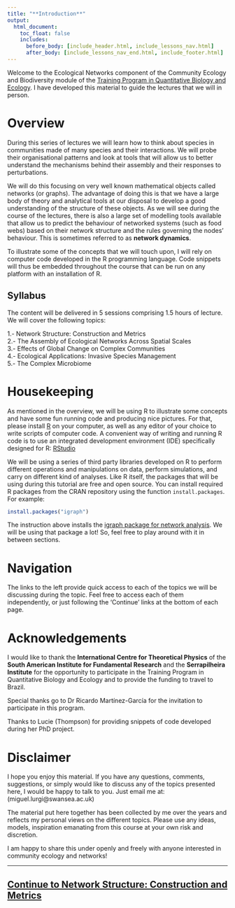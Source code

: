```yaml
---
title: "**Introduction**"
output:
  html_document:
    toc_float: false
    includes:
      before_body: [include_header.html, include_lessons_nav.html]
      after_body: [include_lessons_nav_end.html, include_footer.html]
---
```


Welcome to the Ecological Networks component of the Community Ecology and Biodiversity module of the [Training Program in Quantitative Biology and Ecology](https://www.ictp-saifr.org/qbioprogram/). I have developed this material to guide the lectures that we will in person. 

# Overview

During this series of lectures we will learn how to think about species in communities made of many species and their interactions. We will probe their organisational patterns and look at tools that will allow us to better understand the mechanisms behind their assembly and their responses to perturbations.

We will do this focusing on very well known mathematical objects called networks (or graphs). The advantage of doing this is that we have a large body of theory and analytical tools at our disposal to develop a good understanding of the structure of these objects. As we will see during the course of the lectures, there is also a large set of modelling tools available that allow us to predict the behaviour of networked systems (such as food webs) based on their network structure and the rules governing the nodes' behaviour. This is sometimes referred to as **network dynamics**.

To illustrate some of the concepts that we will touch upon, I will rely on computer code developed in the R programming language. Code snippets will thus be embedded throughout the course that can be run on any platform with an installation of R.

## Syllabus

The content will be delivered in 5 sessions comprising 1.5 hours of lecture. We will cover the following topics:

1.- Network Structure: Construction and Metrics \
2.- The Assembly of Ecological Networks Across Spatial Scales \
3.- Effects of Global Change on Complex Communities \
4.- Ecological Applications: Invasive Species Management \
5.- The Complex Microbiome \

# Housekeeping

As mentioned in the overview, we will be using R to illustrate some concepts and have some fun running code and producing nice pictures. For that, please install [R](https://www.r-project.org/) on your computer, as well as any editor of your choice to write scripts of computer code. A convenient way of writing and running R code is to use an integrated development environment (IDE) specifically designed for R: [RStudio](https://www.rstudio.com/)

We will be using a series of third party libraries developed on R to perform different operations and manipulations on data, perform simulations, and carry on different kind of analyses. Like R itself, the packages that will be using during this tutorial are free and open source. You can install required R packages from the CRAN repository using the function `install.packages`. For example:

```r
install.packages("igraph")
```

The instruction above installs the [igraph package for network analysis](https://igraph.org/). We will be using that package a lot! So, feel free to play around with it in between sections.

# Navigation

The links to the left provide quick access to each of the topics we will be discussing during the topic. Feel free to access each of them independently, or just following the 'Continue' links at the bottom of each page.

# Acknowledgements

I would like to thank the **International Centre for Theoretical Physics** of the **South American Institute for Fundamental Research** and the **Serrapilheira Institute** for the opportunity to participate in the Training Program in Quantitative Biology and Ecology and to provide the funding to travel to Brazil.

Special thanks go to Dr Ricardo Martínez-García for the invitation to participate in this program.

Thanks to Lucie (Thompson) for providing snippets of code developed during her PhD project.

# Disclaimer

I hope you enjoy this material. If you have any questions, comments, suggestions, or simply would like to discuss any of the topics presented here, I would be happy to talk to you. Just email me at: (miguel.lurgi@swansea.ac.uk)

The material put here together has been collected by me over the years and reflects my personal views on the different topics. Please use any ideas, models, inspiration emanating from this course at your own risk and discretion.

I am happy to share this under openly and freely with anyone interested in community ecology and networks!


***
## [Continue to Network Structure: Construction and Metrics](lesson-2.html){.continue-link}
